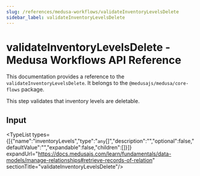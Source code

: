 ```yaml
---
slug: /references/medusa-workflows/validateInventoryLevelsDelete
sidebar_label: validateInventoryLevelsDelete
---
```



# validateInventoryLevelsDelete - Medusa Workflows API Reference

This documentation provides a reference to the `validateInventoryLevelsDelete`. It belongs to the `@medusajs/medusa/core-flows` package.

This step validates that inventory levels are deletable.

## Input

<TypeList types={[{"name":"inventoryLevels","type":"`any`[]","description":"","optional":false,"defaultValue":"","expandable":false,"children":[]}]} expandUrl="https://docs.medusajs.com/learn/fundamentals/data-models/manage-relationships#retrieve-records-of-relation" sectionTitle="validateInventoryLevelsDelete"/>
